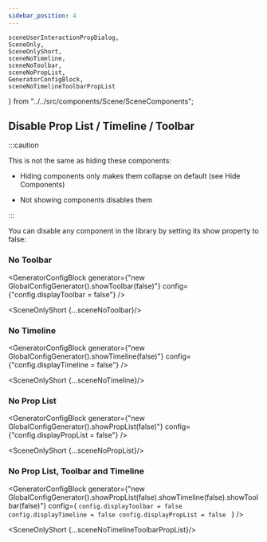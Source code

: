 ```yaml
---
sidebar_position: 4
---
```


    sceneUserInteractionPropDialog,
    SceneOnly,
    SceneOnlyShort,
    sceneNoTimeline,
    sceneNoToolbar,
    sceneNoPropList,
    GeneratorConfigBlock,
    sceneNoTimelineToolbarPropList
} from "../../src/components/Scene/SceneComponents";



## Disable Prop List / Timeline / Toolbar

:::caution

This is not the same as hiding these components:

* Hiding components only makes them collapse on default (see Hide Components)

* Not showing components disables them

:::

You can disable any component in the library by setting its show property to false:

### No Toolbar

<GeneratorConfigBlock
    generator={"new GlobalConfigGenerator().showToolbar(false)"}
    config={"config.displayToolbar = false"} />


<SceneOnlyShort {...sceneNoToolbar}/>


### No Timeline

<GeneratorConfigBlock
    generator={"new GlobalConfigGenerator().showTimeline(false)"}
    config={"config.displayTimeline = false"} />

<SceneOnlyShort {...sceneNoTimeline}/>


### No Prop List

<GeneratorConfigBlock
    generator={"new GlobalConfigGenerator().showPropList(false)"}
    config={"config.displayPropList = false"} />

<SceneOnlyShort {...sceneNoPropList}/>


### No Prop List, Toolbar and Timeline

<GeneratorConfigBlock
    generator={"new GlobalConfigGenerator().showPropList(false).showTimeline(false).showToolbar(false)"}
    config={
`config.displayToolbar = false
config.displayTimeline = false
config.displayPropList = false
`
} />

<SceneOnlyShort {...sceneNoTimelineToolbarPropList}/>